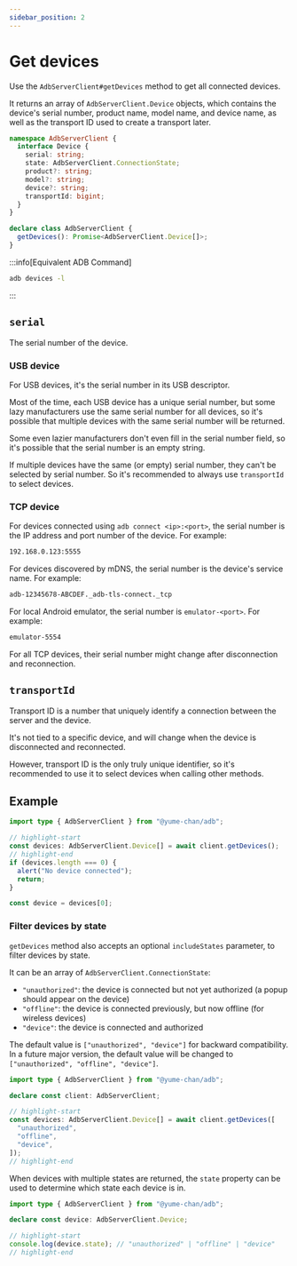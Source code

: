 ---
sidebar_position: 2
---

# Get devices

Use the `AdbServerClient#getDevices` method to get all connected devices.

It returns an array of `AdbServerClient.Device` objects, which contains the device's serial number, product name, model name, and device name, as well as the transport ID used to create a transport later.

```ts
namespace AdbServerClient {
  interface Device {
    serial: string;
    state: AdbServerClient.ConnectionState;
    product?: string;
    model?: string;
    device?: string;
    transportId: bigint;
  }
}

declare class AdbServerClient {
  getDevices(): Promise<AdbServerClient.Device[]>;
}
```

:::info[Equivalent ADB Command]

```sh
adb devices -l
```

:::

## `serial`

The serial number of the device.

### USB device

For USB devices, it's the serial number in its USB descriptor.

Most of the time, each USB device has a unique serial number, but some lazy manufacturers use the same serial number for all devices, so it's possible that multiple devices with the same serial number will be returned.

Some even lazier manufacturers don't even fill in the serial number field, so it's possible that the serial number is an empty string.

If multiple devices have the same (or empty) serial number, they can't be selected by serial number. So it's recommended to always use `transportId` to select devices.

### TCP device

For devices connected using `adb connect <ip>:<port>`, the serial number is the IP address and port number of the device. For example:

```txt
192.168.0.123:5555
```

For devices discovered by mDNS, the serial number is the device's service name. For example:

```txt
adb-12345678-ABCDEF._adb-tls-connect._tcp
```

For local Android emulator, the serial number is `emulator-<port>`. For example:

```txt
emulator-5554
```

For all TCP devices, their serial number might change after disconnection and reconnection.

## `transportId`

Transport ID is a number that uniquely identify a connection between the server and the device.

It's not tied to a specific device, and will change when the device is disconnected and reconnected.

However, transport ID is the only truly unique identifier, so it's recommended to use it to select devices when calling other methods.

## Example

```ts transpile
import type { AdbServerClient } from "@yume-chan/adb";

// highlight-start
const devices: AdbServerClient.Device[] = await client.getDevices();
// highlight-end
if (devices.length === 0) {
  alert("No device connected");
  return;
}

const device = devices[0];
```

### Filter devices by state

`getDevices` method also accepts an optional `includeStates` parameter, to filter devices by state.

It can be an array of `AdbServerClient.ConnectionState`:

* `"unauthorized"`: the device is connected but not yet authorized (a popup should appear on the device)
* `"offline"`: the device is connected previously, but now offline (for wireless devices)
* `"device"`: the device is connected and authorized

The default value is `["unauthorized", "device"]` for backward compatibility. In a future major version, the default value will be changed to `["unauthorized", "offline", "device"]`.

```ts transpile
import type { AdbServerClient } from "@yume-chan/adb";

declare const client: AdbServerClient;

// highlight-start
const devices: AdbServerClient.Device[] = await client.getDevices([
  "unauthorized",
  "offline",
  "device",
]);
// highlight-end
```

When devices with multiple states are returned, the `state` property can be used to determine which state each device is in.

```ts transpile
import type { AdbServerClient } from "@yume-chan/adb";

declare const device: AdbServerClient.Device;

// highlight-start
console.log(device.state); // "unauthorized" | "offline" | "device"
// highlight-end
```
